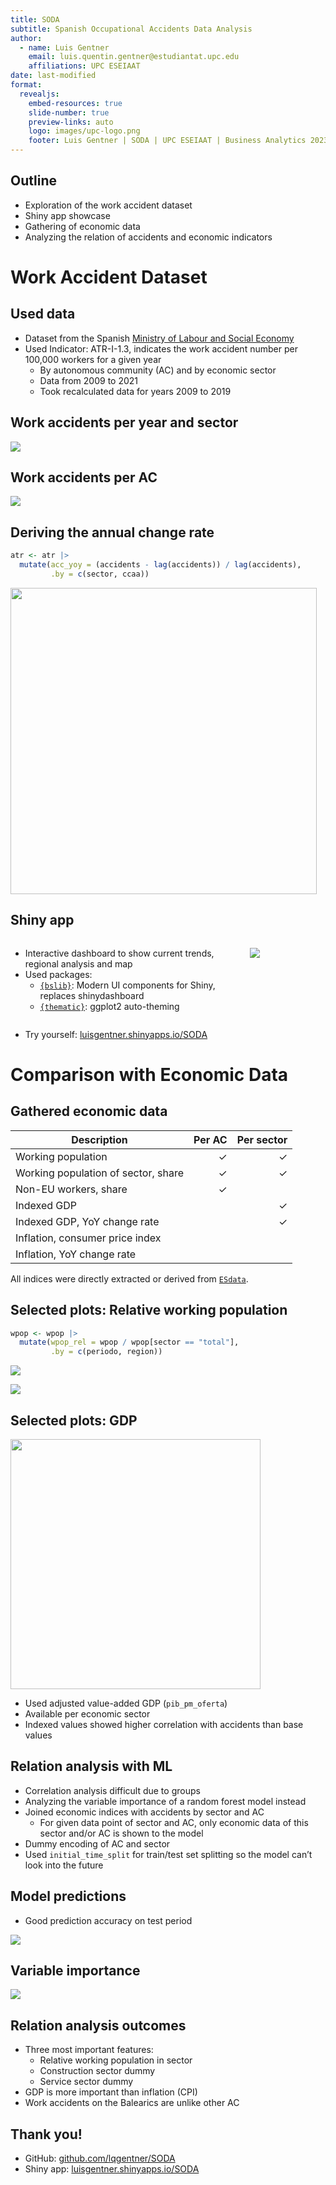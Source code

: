 ```yaml
---
title: SODA
subtitle: Spanish Occupational Accidents Data Analysis
author:
  - name: Luis Gentner
    email: luis.quentin.gentner@estudiantat.upc.edu
    affiliations: UPC ESEIAAT
date: last-modified
format:
  revealjs:
    embed-resources: true
    slide-number: true
    preview-links: auto
    logo: images/upc-logo.png
    footer: Luis Gentner | SODA | UPC ESEIAAT | Business Analytics 2023
---
```


## Outline

- Exploration of the work accident dataset
- Shiny app showcase
- Gathering of economic data
- Analyzing the relation of accidents and economic indicators

# Work Accident Dataset {background-color="#007abf"}

## Used data

- Dataset from the Spanish [Ministry of Labour and Social Economy](https://www.mites.gob.es/estadisticas/eat/welcome.htm)
- Used Indicator: ATR-I-1.3, indicates the work accident number per 100,000 workers for a given year
  - By autonomous community (AC) and by economic sector
  - Data from 2009 to 2021
  - Took recalculated data for years 2009 to 2019


## Work accidents per year and sector

![](../notebook/figures/acc-year-1.png)

## Work accidents per AC

![](../notebook/figures/acc-map-1.png)

## Deriving the annual change rate

```r
atr <- atr |>
  mutate(acc_yoy = (accidents - lag(accidents)) / lag(accidents),
         .by = c(sector, ccaa))
```

![](../notebook/figures/accyoy-year-1.png){height="490"}

## Shiny app

::: columns

::: {.column width="75%"}
- Interactive dashboard to show current trends, regional analysis and map
- Used packages:
  - [`{bslib}`](https://rstudio.github.io/bslib/): Modern UI components for Shiny, replaces shinydashboard
  - [`{thematic}`](https://rstudio.github.io/thematic/): ggplot2 auto-theming
:::

::: {.column width="25%"}
![](images/shiny_qrcode.png)
:::

:::

- Try yourself: [luisgentner.shinyapps.io/SODA](https://luisgentner.shinyapps.io/SODA/)

# Comparison with Economic Data {background-color="#007abf"}

## Gathered economic data


| Description                           | Per AC | Per sector |
|---------------------------------------|-------:|-----------:|
| Working population                    | ✓      | ✓          |
| Working population of sector, share   | ✓      | ✓          |
| Non-EU workers, share                 | ✓      |            |
| Indexed GDP                           |        | ✓          |
| Indexed GDP, YoY change rate          |        | ✓          |
| Inflation, consumer price index       |        |            |
| Inflation, YoY change rate            |        |            |

All indices were directly extracted or derived from [`ESdata`](https://github.com/jmsallan/ESdata).

## Selected plots: Relative working population

```r
wpop <- wpop |>
  mutate(wpop_rel = wpop / wpop[sector == "total"],
         .by = c(periodo, region))
```

::: {layout-ncol=2}
![](../notebook/figures/wpoprel-year-1.png)

![](../notebook/figures/wpoprel-ccaa-1.png)
:::

## Selected plots: GDP {.smaller}

![](../notebook/figures/gdp-year-1.png){height="400"}

- Used adjusted value-added GDP (`pib_pm_oferta`)
- Available per economic sector
- Indexed values showed higher correlation with accidents than base values

## Relation analysis with ML

- Correlation analysis difficult due to groups
- Analyzing the variable importance of a random forest model instead
- Joined economic indices with accidents by sector and AC
  - For given data point of sector and AC, only economic data of this sector and/or AC is shown to the model
- Dummy encoding of AC and sector
- Used `initial_time_split` for train/test set splitting so the model can't look into the future

## Model predictions

- Good prediction accuracy on test period

![](../notebook/figures/pred-plot-1.png)

## Variable importance

![](../notebook/figures/varimp-1.png)

## Relation analysis outcomes

- Three most important features:
  - Relative working population in sector
  - Construction sector dummy
  - Service sector dummy
- GDP is more important than inflation (CPI)
- Work accidents on the Balearics are unlike other AC

## Thank you!

- GitHub: [github.com/lqgentner/SODA](https://github.com/lqgentner/SODA)
- Shiny app: [luisgentner.shinyapps.io/SODA](https://luisgentner.shinyapps.io/SODA/)
